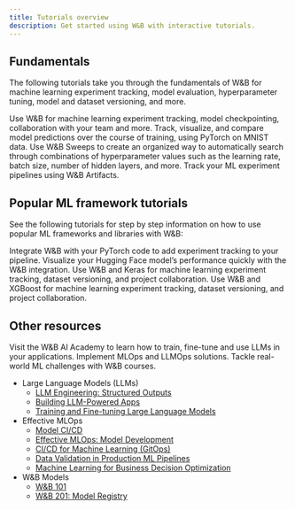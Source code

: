 ```yaml
---
title: Tutorials overview
description: Get started using W&B with interactive tutorials.
---
```


## Fundamentals

The following tutorials take you through the fundamentals of W&B for machine learning experiment tracking, model evaluation, hyperparameter tuning, model and dataset versioning, and more.

<CardGroup cols={2}>
<Card title="Track experiments" href="/tutorials/experiments/">
Use W&B for machine learning experiment tracking, model checkpointing, collaboration with your team and more.
</Card>
<Card title="Visualize predictions" href="/tutorials/tables/">
Track, visualize, and compare model predictions over the course of training, using PyTorch on MNIST data.
</Card>
</CardGroup>

<CardGroup cols={2}>
<Card title="Tune hyperparameters" href="/tutorials/sweeps/">
Use W&B Sweeps to create an organized way to automatically search through combinations of hyperparameter values such as the learning rate, batch size, number of hidden layers, and more.
</Card>
<Card title="Track models and datasets" href="/tutorials/artifacts/">
Track your ML experiment pipelines using W&B Artifacts.
</Card>
</CardGroup>


## Popular ML framework tutorials
See the following tutorials for step by step information on how to use popular ML frameworks and libraries with W&B:

<CardGroup cols={2}>
<Card title="PyTorch" href="/tutorials/pytorch">
Integrate W&B with your PyTorch code to add experiment tracking to your pipeline.
</Card>
<Card title="HuggingFace Transformers" href="/tutorials/huggingface">
Visualize your Hugging Face model’s performance quickly with the W&B integration.
</Card>
</CardGroup>

<CardGroup cols={2}>
<Card title="Keras" href="/tutorials/tensorflow">
Use W&B and Keras for machine learning experiment tracking, dataset versioning, and project collaboration.
</Card>
<Card title="XGBoost" href="/tutorials/xgboost_sweeps/">
Use W&B and XGBoost for machine learning experiment tracking, dataset versioning, and project collaboration.
</Card>
</CardGroup>

## Other resources

Visit the W&B AI Academy to learn how to train, fine-tune and use LLMs in your applications. Implement MLOps and LLMOps solutions. Tackle real-world ML challenges with W&B courses.

- Large Language Models (LLMs)
    - [LLM Engineering: Structured Outputs](https://www.wandb.courses/courses/steering-language-models?utm_source=wandb_docs&utm_medium=code&utm_campaign=tutorials)
    - [Building LLM-Powered Apps](https://www.wandb.courses/courses/building-llm-powered-apps?utm_source=wandb_docs&utm_medium=code&utm_campaign=tutorials)
    - [Training and Fine-tuning Large Language Models](https://www.wandb.courses/courses/training-fine-tuning-LLMs?utm_source=wandb_docs&utm_medium=code&utm_campaign=tutorials)
- Effective MLOps
    - [Model CI/CD](https://www.wandb.courses/courses/enterprise-model-management?utm_source=wandb_docs&utm_medium=code&utm_campaign=tutorials)
    - [Effective MLOps: Model Development](https://www.wandb.courses/courses/effective-mlops-model-development?utm_source=wandb_docs&utm_medium=code&utm_campaign=tutorials)
    - [CI/CD for Machine Learning (GitOps)](https://www.wandb.courses/courses/ci-cd-for-machine-learning?utm_source=wandb_docs&utm_medium=code&utm_campaign=tutorials)
    - [Data Validation in Production ML Pipelines](https://www.wandb.courses/courses/data-validation-for-machine-learning?utm_source=wandb_docs&utm_medium=code&utm_campaign=tutorials)
    - [Machine Learning for Business Decision Optimization](https://www.wandb.courses/courses/decision-optimization?utm_source=wandb_docs&utm_medium=code&utm_campaign=tutorials)
- W&B Models
    - [W&B 101](https://wandb.ai/site/courses/101/?utm_source=wandb_docs&utm_medium=code&utm_campaign=tutorials)
    - [W&B 201: Model Registry](https://www.wandb.courses/courses/201-model-registry?utm_source=wandb_docs&utm_medium=code&utm_campaign=tutorials)
